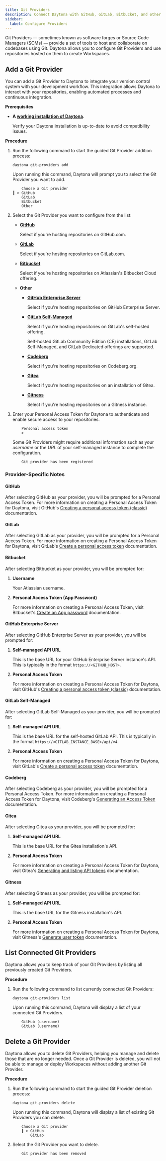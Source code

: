 ```yaml
---
title: Git Providers
description: Connect Daytona with GitHub, GitLab, Bitbucket, and other Git Providers.
sidebar:
  label: Configure Providers
---
```


Git Providers — sometimes known as software forges or Source Code Managers (SCMs) — provide a set of tools to host and collaborate on codebases using Git.
Daytona allows you to configure Git Providers and use repositories hosted on them to create Workspaces.

## Add a Git Provider

You can add a Git Provider to Daytona to integrate your version control system with your development workflow. This integration allows Daytona to interact with your repositories, enabling automated processes and continuous integration.

__Prerequisites__

- __A [working installation of Daytona](/installation/installation)__.

  Verify your Daytona installation is up-to-date to avoid compatibility issues.

__Procedure__

1. Run the following command to start the guided Git Provider addition process:

    ```shell
    daytona git-providers add
    ```

    Upon running this command, Daytona will prompt you to select the Git Provider you want to add.

    ```text
        Choose a Git provider
    ┃ > GitHub
        GitLab
        Bitbucket
        Other
    ```

2. Select the Git Provider you want to configure from the list:
    - __[GitHub](#github)__

        Select if you're hosting repositories on GitHub.com.

    - __[GitLab](#gitlab)__

        Select if you're hosting repositories on GitLab.com.

    - __[Bitbucket](#bitbucket)__

        Select if you're hosting repositories on Atlassian's Bitbucket Cloud offering.

    - __Other__

        - __[GitHub Enterprise Server](#github-enterprise-server)__

            Select if you're hosting repositories on GitHub Enterprise Server.

        - __[GitLab Self-Managed](#gitlab-self-managed)__

            Select if you're hosting repositories on GitLab's self-hosted offering.

            Self-hosted GitLab Community Edition (CE) installations, GitLab Self-Managed, and GitLab Dedicated offerings are supported.

        - __[Codeberg](#codeberg)__

            Select if you're hosting repositories on Codeberg.org.

        - __[Gitea](#gitea)__

            Select if you're hosting repositories on an installation of Gitea.

        - __[Gitness](#gitness)__

            Select if you're hosting repositories on a Gitness instance.

3. Enter your Personal Access Token for Daytona to authenticate and enable secure access to your repositories.

    ```text
        Personal access token
        >
    ```

    Some Git Providers might require additional information such as your _username_ or the _URL_ of your self-managed instance to complete the configuration.

    ```text
        Git provider has been registered
    ```

### Provider-Specific Notes

#### GitHub

After selecting GitHub as your provider, you will be prompted for a Personal Access Token.
For more information on creating a Personal Access Token for Daytona, visit GitHub's [Creating a personal access token (classic)][gh-token] documentation.

#### GitLab

After selecting GitLab as your provider, you will be prompted for a Personal Access Token.
For more information on creating a Personal Access Token for Daytona, visit GitLab's [Create a personal access token][gl-token] documentation.

#### Bitbucket

After selecting Bitbucket as your provider, you will be prompted for:

1. __Username__

    Your Atlassian username.

2. __Personal Access Token (App Password)__

    For more information on creating a Personal Access Token, visit Bitbucket's [Create an App password][bit-token] documentation.

#### GitHub Enterprise Server

After selecting GitHub Enterprise Server as your provider, you will be prompted for:

1. __Self-managed API URL__

    This is the base URL for your GitHub Enterprise Server instance's API.
    This is typically in the format `https://<GITHUB_HOST>`.

2. __Personal Access Token__

    For more information on creating a Personal Access Token for Daytona, visit GitHub's [Creating a personal access token (classic)][gh-token] documentation.

#### GitLab Self-Managed

After selecting GitLab Self-Managed as your provider, you will be prompted for:

1. __Self-managed API URL__

    This is the base URL for the self-hosted GitLab API.
    This is typically in the format `https://<GITLAB_INSTANCE_BASE>/api/v4`.

2. __Personal Access Token__

    For more information on creating a Personal Access Token for Daytona, visit GitLab's [Create a personal access token][gl-token] documentation.

#### Codeberg

After selecting Codeberg as your provider, you will be prompted for a Personal Access Token.
For more information on creating a Personal Access Token for Daytona, visit Codeberg's [Generating an Access Token][codeberg-token] documentation.

#### Gitea

After selecting Gitea as your provider, you will be prompted for:

1. __Self-managed API URL__

    This is the base URL for the Gitea installation's API.

2. __Personal Access Token__

    For more information on creating a Personal Access Token for Daytona, visit Gitea's [Generating and listing API tokens][gitea-token] documentation.

#### Gitness

After selecting Gitness as your provider, you will be prompted for:

1. __Self-managed API URL__

    This is the base URL for the Gitness installation's API.

2. __Personal Access Token__

    For more information on creating a Personal Access Token for Daytona, visit Gitness's [Generate user token][gitness-token] documentation.

## List Connected Git Providers

Daytona allows you to keep track of your Git Providers by listing all previously created Git Providers.

__Procedure__

1. Run the following command to list currently connected Git Providers:

    ```shell
    daytona git-providers list
    ```

    Upon running this command, Daytona will display a list of your connected Git Providers.

    ```text
        GitHub (username)
        GitLab (username)
    ```

## Delete a Git Provider

Daytona allows you to delete Git Providers, helping you manage and delete those that are no longer needed. Once a Git Provider is deleted, you will not be able to manage or deploy Workspaces without adding another Git Provider.

__Procedure__

1. Run the following command to start the guided Git Provider deletion process:

    ```shell
    daytona git-providers delete
    ```

    Upon running this command, Daytona will display a list of existing Git Providers you can delete.

    ```text
        Choose a Git provider
        ┃ > GitHub
            GitLab
    ```

2. Select the Git Provider you want to delete.

    ```text
        Git provider has been removed
    ```

[gh-token]: https://docs.github.com/en/authentication/keeping-your-account-and-data-secure/managing-your-personal-access-tokens#creating-a-personal-access-token-classic
[gl-token]: https://docs.gitlab.com/ee/user/profile/personal_access_tokens.html#create-a-personal-access-token
[bit-token]: https://support.atlassian.com/bitbucket-cloud/docs/create-an-app-password/
[codeberg-token]: https://docs.codeberg.org/advanced/access-token/
[gitea-token]: https://docs.gitea.com/1.21/development/api-usage#generating-and-listing-api-tokens
[gitness-token]: https://docs.gitness.com/administration/user-management#generate-user-token
